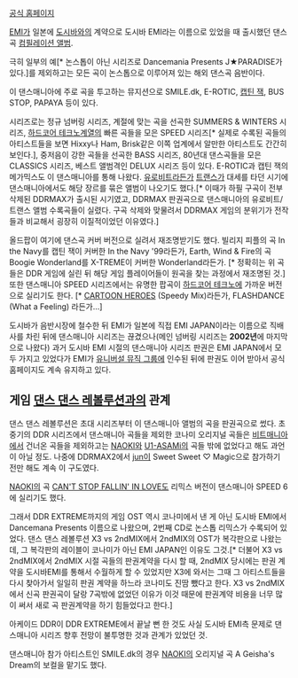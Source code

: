 [http://microsites.universal-music.co.jp/dancemania/ 공식 홈페이지]

[[EMI]]가 일본에 [[도시바]]와의 계약으로 도시바 EMI라는 이름으로 있었을 때 출시했던 댄스곡 [[컴필레이션 앨범]].

극히 일부의 예[* 논스톱이 아닌 시리즈로 Dancemania Presents J★PARADISE가 있다.]를 제외하고는 모든 곡이 논스톱으로 이루어져 있는 해외 댄스곡 음반이다.

이 댄스매니아에 주로 곡을 투고하는 뮤지션으로 SMILE.dk, E-ROTIC, [[캡틴 잭]], BUS STOP, PAPAYA 등이 있다.

시리즈로는 정규 넘버링 시리즈, 계절에 맞는 곡을 선곡한 SUMMERS & WINTERS 시리즈, [[하드코어 테크노]]계열의 빠른 곡들을 모은 SPEED 시리즈[* 실제로 수록된 곡들의 아티스트들을 보면 Hixxy나 Ham, Brisk같은 이쪽 업계에서 알만한 아티스트도 간간히 보인다.], 중저음이 강한 곡들을 선곡한 BASS 시리즈, 80년대 댄스곡들을 모은 CLASSICS 시리즈, 베스트 앨범격인 DELUX 시리즈 등이 있다. E-ROTIC과 캡틴 잭의 메가믹스도 이 댄스매니아를 통해 나왔다. [[유로비트]]라든가 [[트랜스]]가 대세를 타던 시기에 댄스매니아에서도 해당 장르를 묶은 앨범이 나오기도 했다.[* 이때가 하필 구곡이 전부 삭제된 DDRMAX가 출시된 시기였고, DDRMAX 판권곡으로 댄스매니아의 유로비트/트랜스 앨범 수록곡들이 실렸다. 구곡 삭제와 맞물려서 DDRMAX 게임의 분위기가 전작들과 비교해서 굉장히 이질적이었던 이유였다.]

올드팝이 여기에 댄스곡 커버 버전으로 실려서 재조명받기도 했다. 빌리지 피플의 곡 In the Navy를 캡틴 잭이 커버한 In the Navy '99라든가, Earth, Wind & Fire의 곡 Boogie Wonderland를 X-TREME이 커버한 Wonderland라든가. [* 정확히는 위 곡들은 DDR 게임에 실린 뒤 해당 게임 플레이어들이 원곡을 찾는 과정에서 재조명된 것.] 또한 댄스매니아 SPEED 시리즈에서는 유명한 팝곡이 [[하드코어 테크노]]에 가까운 버전으로 실리기도 한다. [* [[CARTOON HEROES]] (Speedy Mix)라든가, FLASHDANCE (What a Feeling) 라든가...]

도시바가 음반시장에 철수한 뒤 EMI가 일본에 직접 EMI JAPAN이라는 이름으로 직배사를 차린 뒤에 댄스매니아 시리즈는 끊겼으나(메인 넘버링 시리즈는 '''2002년'''에 마지막으로 나왔다) 과거 도시바 EMI 시절의 댄스매니아 시리즈 판권은 EMI JAPAN에서 모두 가지고 있었다가 EMI가 [[유니버설 뮤직 그룹]]에 인수된 뒤에 판권도 이어 받아서 공식 홈페이지도 계속 유지하고 있다.

== 게임 [[댄스 댄스 레볼루션]]과의 관계 ==
댄스 댄스 레볼루션은 초대 시리즈부터 이 댄스매니아 앨범의 곡을 판권곡으로 썼다. 초중기의 DDR 시리즈에서 댄스매니아 곡들을 제외한 코나미 오리지널 곡들은 [[비트매니아]]에서 건너온 곡들을 제외하고는 [[NAOKI]]와 [[U1-ASAMi]]의 곡들 밖에 없었다고 해도 과언이 아닐 정도. 나중에 DDRMAX2에서 [[jun]]이 Sweet Sweet ♡ Magic으로 참가하기 전만 해도 계속 이 구도였다.

[[NAOKI]]의 곡 [[CAN'T STOP FALLIN' IN LOVE]]도 리믹스 버전이 댄스매니아 SPEED 6에 실리기도 했다.

그래서 DDR EXTREME까지의 게임 OST 역시 코나미에서 낸 게 아닌 도시바 EMI에서 Dancemana Presents 이름으로 나왔으며, 2번째 CD로 논스톱 리믹스가 수록되어 있었다. 댄스 댄스 레볼루션 X3 vs 2ndMIX에서 2ndMIX의 OST가 복각판으로 나왔는데, 그 복각판의 레이블이 코나미가 아닌 EMI JAPAN인 이유도 그것.[* 더불어 X3 vs 2ndMIX에서 2ndMIX 시절 곡들의 판권계약을 다시 할 때, 2ndMIX 당시에는 판권 계약을 도시바EMI를 통해서 수월하게 할 수 있었지만 X3에 와서는 그때 그 아티스트들을 다시 찾아가서 일일히 판권 계약을 하느라 코나미도 진땀 뺐다고 한다. X3 vs 2ndMIX에서 신곡 판권곡이 달랑 7곡밖에 없었던 이유가 이것 때문에 판권계약 비용을 너무 많이 써서 새로 곡 판권계약을 하기 힘들었다고 한다.]

아케이드 DDR이 DDR EXTREME에서 끝날 뻔 한 것도 사실 도시바 EMI측 문제로 댄스매니아 시리즈 향후 전망이 불투명한 것과 관계가 있었던 것.

댄스매니아 참가 아티스트인 SMILE.dk의 경우 [[NAOKI]]의 오리지널 곡 A Geisha's Dream의 보컬을 맡기도 했다.
